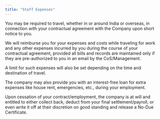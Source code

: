 ```yaml
---
title: "Staff Expenses"
---
```


You may be required to travel, whether in or around India or overseas, in connection with your contractual agreement with the Company upon short notice to you.

We will reimburse you for your expenses and costs while traveling for work and any other expenses incurred by you during the course of your contractual agreement, provided all bills and records are maintained only if they are pre-authorized to you in an email by the CoS/Management.

A limit for such expenses will also be set depending on the time and destination of travel.

The company may also provide you with an interest-free loan for extra expenses like house rent, emergencies, etc., during your employment.

Upon cessation of your contract/employment, the company is at will and entitled to either collect back, deduct from your final settlement/payroll, or even write it off at their discretion on good standing and release a No-Due Certificate.